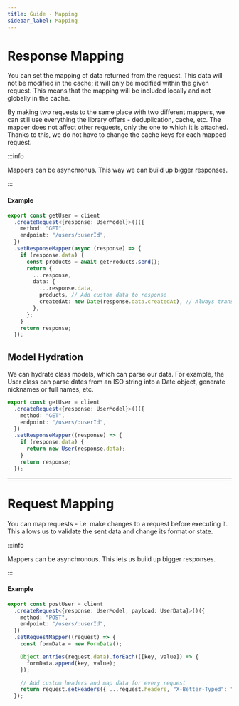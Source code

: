 ```yaml
---
title: Guide - Mapping
sidebar_label: Mapping
---
```


# Response Mapping

You can set the mapping of data returned from the request. This data will not be modified in the cache; it will only be modified within the given request.
This means that the mapping will be included locally and not globally in the cache.

By making two requests to the same place with two different mappers, we can still use everything the library offers - deduplication, cache, etc.
The mapper does not affect other requests, only the one to which it is attached.
Thanks to this, we do not have to change the cache keys for each mapped request.

:::info

Mappers can be asynchronus. This way we can build up bigger responses.

:::

#### Example

```ts
export const getUser = client
  .createRequest<{response: UserModel}>()({
    method: "GET",
    endpoint: "/users/:userId",
  })
  .setResponseMapper(async (response) => {
    if (response.data) {
      const products = await getProducts.send();
      return {
        ...response,
        data: {
          ...response.data,
          products, // Add custom data to response
          createdAt: new Date(response.data.createdAt), // Always transforms ISO string to Date!
        },
      };
    }
    return response;
  });
```

## Model Hydration

We can hydrate class models, which can parse our data.
For example, the User class can parse dates from an ISO string into a Date object, generate nicknames or full names, etc.

```ts
export const getUser = client
  .createRequest<{response: UserModel}>()({
    method: "GET",
    endpoint: "/users/:userId",
  })
  .setResponseMapper((response) => {
    if (response.data) {
      return new User(response.data);
    }
    return response;
  });
```

---

# Request Mapping

You can map requests - i.e. make changes to a request before executing it. This allows us to validate the sent data and change its format or state.

:::info

Mappers can be asynchronous. This lets us build up bigger responses.

:::

#### Example

```ts
export const postUser = client
  .createRequest<{response: UserModel, payload: UserData}>()({
    method: "POST",
    endpoint: "/users/:userId",
  })
  .setRequestMapper((request) => {
    const formData = new FormData();

    Object.entries(request.data).forEach(([key, value]) => {
      formData.append(key, value);
    });

    // Add custom headers and map data for every request
    return request.setHeaders({ ...request.headers, "X-Better-Typed": "My custom header" }).setData(formData);
  });
```
